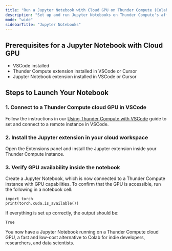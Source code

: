 ```yaml
---
title: "Run a Jupyter Notebook with Cloud GPU on Thunder Compute (Colab Alternative)"
description: "Set up and run Jupyter Notebooks on Thunder Compute's affordable cloud GPUs. Connect via VSCode, install extensions, and verify GPU access for ML/data science."
mode: "wide"
sidebarTitle: "Jupyter Notebooks"
---
```


## Prerequisites for a Jupyter Notebook with Cloud GPU

- VSCode installed
- Thunder Compute extension installed in VSCode or Cursor
- Jupyter Notebook extension installed in VSCode or Cursor

## Steps to Launch Your Notebook

### 1. Connect to a Thunder Compute cloud GPU in VSCode

Follow the instructions in our [Using Thunder Compute with VSCode](https://www.thundercompute.com/docs/guides/vscode-integration-for-thunder-compute) guide to set and connect to a remote instance in VSCode.

### 2. Install the Jupyter extension in your cloud workspace

Open the Extensions panel and install the Jupyter extension inside your Thunder Compute instance.

### 3. Verify GPU availability inside the notebook

Create a Jupyter Notebook, which is now connected to a Thunder Compute instance with GPU capabilities. To confirm that the GPU is accessible, run the following in a notebook cell:

```
import torch
print(torch.cuda.is_available())
```

If everything is set up correctly, the output should be:

```
True
```

You now have a Jupyter Notebook running on a Thunder Compute cloud GPU, a fast and low-cost alternative to Colab for indie developers, researchers, and data scientists.